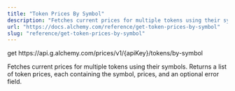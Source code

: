 ```yaml
---
title: "Token Prices By Symbol"
description: "Fetches current prices for multiple tokens using their symbols. Returns a list of token prices, each containing the symbol, prices, and an optional error field."
url: "https://docs.alchemy.com/reference/get-token-prices-by-symbol"
slug: "reference/get-token-prices-by-symbol"
---
```


get https\://api.g.alchemy.com/prices/v1/\{apiKey}/tokens/by-symbol

Fetches current prices for multiple tokens using their symbols. Returns a list of token prices, each containing the symbol, prices, and an optional error field.
